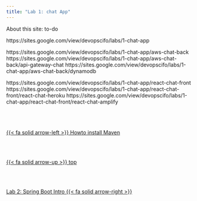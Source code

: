 ```yaml
---
title: "Lab 1: chat App"
---
```


About this site: to-do

https://sites.google.com/view/devopscifo/labs/1-chat-app

https://sites.google.com/view/devopscifo/labs/1-chat-app/aws-chat-back
https://sites.google.com/view/devopscifo/labs/1-chat-app/aws-chat-back/api-gateway-chat
https://sites.google.com/view/devopscifo/labs/1-chat-app/aws-chat-back/dynamodb

https://sites.google.com/view/devopscifo/labs/1-chat-app/react-chat-front
https://sites.google.com/view/devopscifo/labs/1-chat-app/react-chat-front/react-chat-heroku
https://sites.google.com/view/devopscifo/labs/1-chat-app/react-chat-front/react-chat-amplify<!--- navLinks -->
<br><br>
<div class=row>
<br>
<div class='column left previous'>
<br>
[{{< fa solid arrow-left >}} Howto install Maven](/devops/devops-tools-installmaven.qmd)
<br>
</div>
<br>
<div class='column center'>
<br>
[{{< fa solid arrow-up >}} top](#top)
<br>
</div>
<br>
<div class='column right next'>
<br>
[Lab 2: Spring Boot Intro  {{< fa solid arrow-right >}}](/devops/devops-lab-springbooksintro.qmd)
<br>
</div>
<br>
</div>
